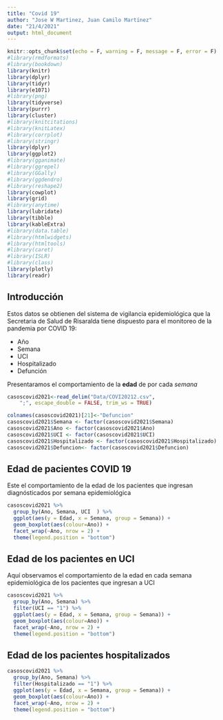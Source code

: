 ---
title: "Covid 19"
author: "Jose W Martinez, Juan Camilo Martínez"
date: "21/4/2021"
output: html_document
---

```{r setup, include=FALSE}
knitr::opts_chunk$set(echo = F, warning = F, message = F, error = F)
#library(rmdformats)
#library(bookdown)
library(knitr)
library(dplyr)
library(tidyr)
library(e1071)
#library(png)
library(tidyverse)
library(purrr)
library(cluster)
#library(knitcitations)
#library(knitLatex)
#library(corrplot)
#library(stringr)
library(dplyr)
library(ggplot2)
#library(gganimate)
#library(ggrepel)
#library(GGally)
#library(ggdendro)
#library(reshape2)
library(cowplot)
library(grid)
#library(anytime)
library(lubridate)
library(tibble)
library(kableExtra)
#library(data.table)
#library(htmlwidgets)
#library(htmltools)
#library(caret)
#library(ISLR)
#library(class)
library(plotly)
library(readr)
```

## Introducción

Estos datos se obtienen del sistema de vigilancia epidemiológica que la Secretaria de Salud de Risaralda tiene dispuesto para el monitoreo de la pandemia por COVID 19:

-   Año
-   Semana
-   UCI
-   Hospitalizado
-   Defunción

Presentaramos el comportamiento de la **edad** de por cada *semana*

```{r data1, echo = F}
casoscovid2021<-read_delim("Data/COVI20212.csv", 
    ";", escape_double = FALSE, trim_ws = TRUE)

colnames(casoscovid2021)[21]<-"Defuncion" 
casoscovid2021$Semana <- factor(casoscovid2021$Semana)
casoscovid2021$Ano <- factor(casoscovid2021$Ano)
casoscovid2021$UCI <- factor(casoscovid2021$UCI)
casoscovid2021$Hospitalizado <- factor(casoscovid2021$Hospitalizado)
casoscovid2021$Defuncion<- factor(casoscovid2021$Defuncion)
```

## Edad de pacientes COVID 19

Este el comportamiento de la edad de los pacientes que ingresan diagnósticados por semana epidemiológica

```{r data2, echo=F, fig.width=9, fig.cap= "Edad de los paciente COVID 19."}

casoscovid2021 %>%
  group_by(Ano, Semana, UCI  ) %>%
  ggplot(aes(y = Edad, x = Semana, group = Semana)) + 
  geom_boxplot(aes(colour=Ano)) + 
  facet_wrap(~Ano, nrow = 2) +
  theme(legend.position = "bottom")
```

## Edad de los pacientes en UCI

Aquí observamos el comportamiento de la edad en cada semana epidemiológica de los pacientes que ingresan a UCI

```{r data3, echo=F, fig.width=9, fig.cap= "Pacientes en UCI por Covid según edad"}


casoscovid2021 %>%
  group_by(Ano, Semana) %>%
  filter(UCI == "1") %>%
  ggplot(aes(y = Edad, x = Semana, group = Semana)) + 
  geom_boxplot(aes(colour=Ano)) + 
  facet_wrap(~Ano, nrow = 2) +
  theme(legend.position = "bottom")

```

## Edad de los pacientes hospitalizados

```{r data4, echo=F, fig.width=9, fig.cap="Pacientes hospitalizados y edad."}

casoscovid2021 %>%
  group_by(Ano, Semana) %>%
  filter(Hospitalizado == "1") %>%
  ggplot(aes(y = Edad, x = Semana, group = Semana)) + 
  geom_boxplot(aes(colour=Ano)) + 
  facet_wrap(~Ano, nrow = 2) +
  theme(legend.position = "bottom")

```

